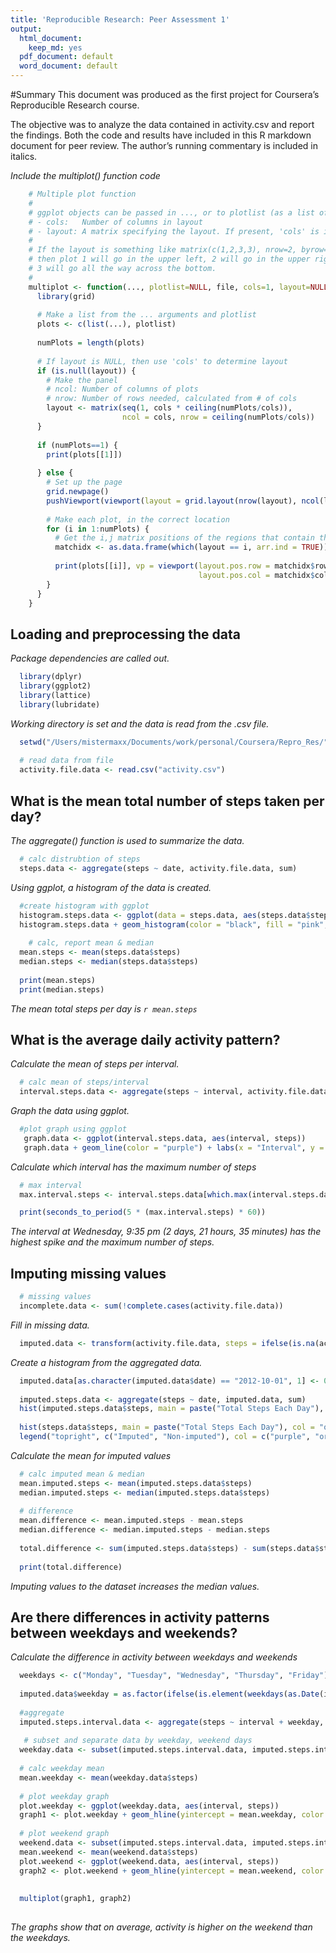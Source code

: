 ```yaml
---
title: 'Reproducible Research: Peer Assessment 1'
output:
  html_document:
    keep_md: yes
  pdf_document: default
  word_document: default
---
```

#Summary
This document was produced as the first project for Coursera's Reproducible Research course.

The objective was to analyze the data contained in activity.csv and report the findings. Both the code and results have included in this R markdown document for peer review. The author's running commentary is included in italics.

*Include the multiplot() function code*
```r
    # Multiple plot function
    #
    # ggplot objects can be passed in ..., or to plotlist (as a list of ggplot objects)
    # - cols:   Number of columns in layout
    # - layout: A matrix specifying the layout. If present, 'cols' is ignored.
    #
    # If the layout is something like matrix(c(1,2,3,3), nrow=2, byrow=TRUE),
    # then plot 1 will go in the upper left, 2 will go in the upper right, and
    # 3 will go all the way across the bottom.
    #
    multiplot <- function(..., plotlist=NULL, file, cols=1, layout=NULL) {
      library(grid)
      
      # Make a list from the ... arguments and plotlist
      plots <- c(list(...), plotlist)
      
      numPlots = length(plots)
      
      # If layout is NULL, then use 'cols' to determine layout
      if (is.null(layout)) {
        # Make the panel
        # ncol: Number of columns of plots
        # nrow: Number of rows needed, calculated from # of cols
        layout <- matrix(seq(1, cols * ceiling(numPlots/cols)),
                         ncol = cols, nrow = ceiling(numPlots/cols))
      }
      
      if (numPlots==1) {
        print(plots[[1]])
        
      } else {
        # Set up the page
        grid.newpage()
        pushViewport(viewport(layout = grid.layout(nrow(layout), ncol(layout))))
        
        # Make each plot, in the correct location
        for (i in 1:numPlots) {
          # Get the i,j matrix positions of the regions that contain this subplot
          matchidx <- as.data.frame(which(layout == i, arr.ind = TRUE))
          
          print(plots[[i]], vp = viewport(layout.pos.row = matchidx$row,
                                          layout.pos.col = matchidx$col))
        }
      }
    }

```

## Loading and preprocessing the data
*Package dependencies are called out.*
```r
  library(dplyr)
  library(ggplot2)
  library(lattice)
  library(lubridate)
```

*Working directory is set and the data is read from the .csv file.*
```r
  setwd("/Users/mistermaxx/Documents/work/personal/Coursera/Repro_Res/")
  
  # read data from file
  activity.file.data <- read.csv("activity.csv")

```


## What is the mean total number of steps taken per day?
*The aggregate() function is used to summarize the data.*
```r
  # calc distrubtion of steps
  steps.data <- aggregate(steps ~ date, activity.file.data, sum)
```

*Using ggplot, a histogram of the data is created.*
```r
  #create histogram with ggplot
  histogram.steps.data <- ggplot(data = steps.data, aes(steps.data$steps)) 
  histogram.steps.data + geom_histogram(color = "black", fill = "pink", bins = 10, binwidth = 6000) + labs(x = "Steps", y = "Count", title = "Distribution: Total Steps")
  
    # calc, report mean & median
  mean.steps <- mean(steps.data$steps)
  median.steps <- median(steps.data$steps)
  
  print(mean.steps)
  print(median.steps)

```
*The mean total steps per day is `r mean.steps`*

## What is the average daily activity pattern?
*Calculate the mean of steps per interval.*
```r
  # calc mean of steps/interval
  interval.steps.data <- aggregate(steps ~ interval, activity.file.data, mean)
```

*Graph the data using ggplot.*
```r
  #plot graph using ggplot
   graph.data <- ggplot(interval.steps.data, aes(interval, steps))
   graph.data + geom_line(color = "purple") + labs(x = "Interval", y = "Steps", title = "Steps Per Interval")
```

*Calculate which interval has the maximum number of steps*
```r
  # max interval
  max.interval.steps <- interval.steps.data[which.max(interval.steps.data$steps), 1]

  print(seconds_to_period(5 * (max.interval.steps) * 60))
```
*The interval at Wednesday, 9:35 pm (2 days, 21 hours, 35 minutes) has the highest spike and the maximum number of steps.*

## Imputing missing values

```r
  # missing values
  incomplete.data <- sum(!complete.cases(activity.file.data))
```

*Fill in missing data.*
```r
  imputed.data <- transform(activity.file.data, steps = ifelse(is.na(activity.file.data$steps), interval.steps.data$steps[match(activity.file.data$interval, interval.steps.data$interval)], activity.file.data$steps))
```

*Create a histogram from the aggregated data.*
```r
  imputed.data[as.character(imputed.data$date) == "2012-10-01", 1] <- 0
  
  imputed.steps.data <- aggregate(steps ~ date, imputed.data, sum)
  hist(imputed.steps.data$steps, main = paste("Total Steps Each Day"), col = "purple", xlab = "Number of Steps")
  
  hist(steps.data$steps, main = paste("Total Steps Each Day"), col = "orange", xlab = "Number of Steps", add = TRUE)
  legend("topright", c("Imputed", "Non-imputed"), col = c("purple", "orange"), lwd = 10)
```

*Calculate the mean for imputed values*
```r
  # calc imputed mean & median
  mean.imputed.steps <- mean(imputed.steps.data$steps)
  median.imputed.steps <- median(imputed.steps.data$steps)
  
  # difference
  mean.difference <- mean.imputed.steps - mean.steps
  median.difference <- median.imputed.steps - median.steps
  
  total.difference <- sum(imputed.steps.data$steps) - sum(steps.data$steps)
  
  print(total.difference)
```

*Imputing values to the dataset increases the median values.*

## Are there differences in activity patterns between weekdays and weekends?
*Calculate the difference in activity between weekdays and weekends*
```r
  weekdays <- c("Monday", "Tuesday", "Wednesday", "Thursday", "Friday")
  
  imputed.data$weekday = as.factor(ifelse(is.element(weekdays(as.Date(imputed.data$date)), weekdays), "Weekday", "Weekend"))
  
  #aggregate
  imputed.steps.interval.data <- aggregate(steps ~ interval + weekday, imputed.data, mean)
  
   # subset and separate data by weekday, weekend days
  weekday.data <- subset(imputed.steps.interval.data, imputed.steps.interval.data$weekday == "Weekday")
  
  # calc weekday mean
  mean.weekday <- mean(weekday.data$steps)
  
  # plot weekday graph
  plot.weekday <- ggplot(weekday.data, aes(interval, steps))
  graph1 <- plot.weekday + geom_hline(yintercept = mean.weekday, color = "red") + geom_line(color = "turquoise2") + coord_cartesian(xlim = c(-0, 2500)) + labs(x = "Interval", y = "Steps", title = "Steps Per Interval: Weekdays")
  
  # plot weekend graph
  weekend.data <- subset(imputed.steps.interval.data, imputed.steps.interval.data$weekday == "Weekend")
  mean.weekend <- mean(weekend.data$steps)
  plot.weekend <- ggplot(weekend.data, aes(interval, steps))
  graph2 <- plot.weekend + geom_hline(yintercept = mean.weekend, color = "red") + geom_line(color = "maroon4") + coord_cartesian(xlim = c(-0, 2500)) + labs(x = "Interval", y = "Steps", title = "Steps Per Interval: Weekend")
  
  
  multiplot(graph1, graph2)
  
```

*The graphs show that on average, activity is higher on the weekend than the weekdays.*